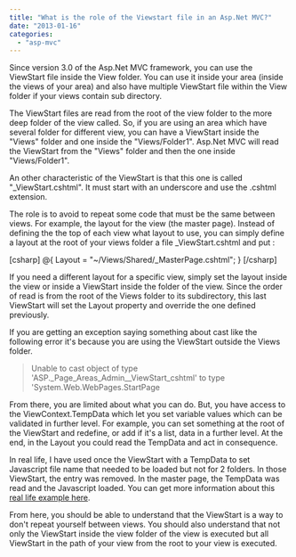 ```yaml
---
title: "What is the role of the Viewstart file in an Asp.Net MVC?"
date: "2013-01-16"
categories: 
  - "asp-mvc"
---
```


Since version 3.0 of the Asp.Net MVC framework, you can use the ViewStart file inside the View folder. You can use it inside your area (inside the views of your area) and also have multiple ViewStart file within the View folder if your views contain sub directory.

The ViewStart files are read from the root of the view folder to the more deep folder of the view called. So, if you are using an area which have several folder for different view, you can have a ViewStart inside the "Views" folder and one inside the "Views/Folder1". Asp.Net MVC will read the ViewStart from the "Views" folder and then the one inside "Views/Folder1".

An other characteristic of the ViewStart is that this one is called "\_ViewStart.cshtml". It must start with an underscore and use the .cshtml extension.

The role is to avoid to repeat some code that must be the same between views. For example, the layout for the view (the master page). Instead of defining the the top of each view what layout to use, you can simply define a layout at the root of your views folder a file \_ViewStart.cshtml and put :

\[csharp\] @{ Layout = &quot;~/Views/Shared/\_MasterPage.cshtml&quot;; } \[/csharp\]

If you need a different layout for a specific view, simply set the layout inside the view or inside a ViewStart inside the folder of the view. Since the order of read is from the root of the Views folder to its subdirectory, this last ViewStart will set the Layout property and override the one defined previously.

If you are getting an exception saying something about cast like the following error it's because you are using the ViewStart outside the Views folder.

> Unable to cast object of type 'ASP.\_Page\_Areas\_Admin\_\_ViewStart\_cshtml' to type 'System.Web.WebPages.StartPage

From there, you are limited about what you can do. But, you have access to the ViewContext.TempData which let you set variable values which can be validated in further level. For example, you can set something at the root of the ViewStart and redefine, or add if it's a list, data in a further level. At the end, in the Layout you could read the TempData and act in consequence.

In real life, I have used once the ViewStart with a TempData to set Javascript file name that needed to be loaded but not for 2 folders. In those ViewStart, the entry was removed. In the master page, the TempData was read and the Javascript loaded. You can get more information about this [real life example here](http://patrickdesjardins.com/blog/how-to-load-javascript-for-the-whole-application-except-few-folders-or-area).

From here, you should be able to understand that the ViewStart is a way to don't repeat yourself between views. You should also understand that not only the ViewStart inside the view folder of the view is executed but all ViewStart in the path of your view from the root to your view is executed.
